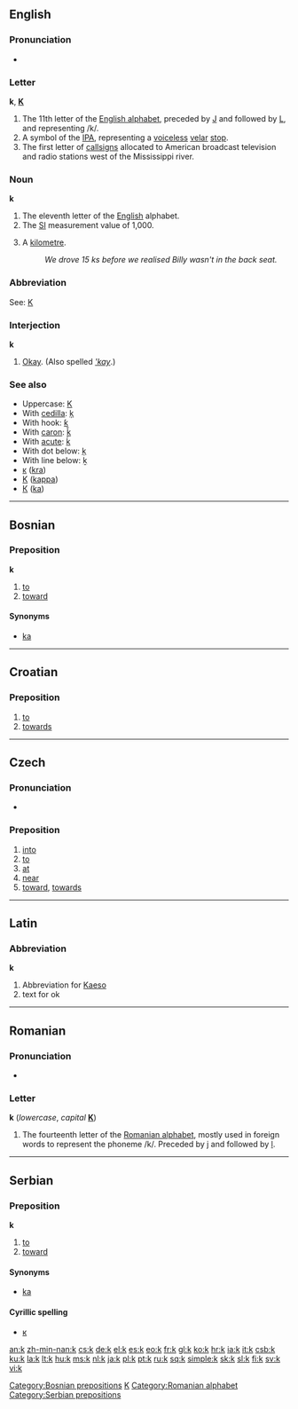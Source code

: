 {{see|Appendix:Variations of "k"}}
{{wikipedia}}
==English==

===Pronunciation===
* {{audio|en-us-k.ogg|Audio (US)}}

===Letter===
'''k''', '''[[K]]'''

# The 11th letter of the [[Appendix:Roman script|English alphabet]], preceded by [[J]] and followed by [[L]], and representing /k/.
# A symbol of the [[IPA]], representing a [[voiceless]] [[velar]] [[stop]].
# The first letter of [[callsign]]s allocated to American broadcast television and radio stations west of the Mississippi river.

===Noun===
'''k'''

# The eleventh letter of the [[English]] alphabet.
# The [[SI]] measurement value of 1,000.
# {{colloquial}} A [[kilometre]].
#: ''We drove 15 ks before we realised Billy wasn't in the back seat.''

===Abbreviation===
See: [[K]]

===Interjection===
'''k'''

# {{colloquial}} [[Okay]]. (Also spelled ''[['kay]]''.)

===See also===
* Uppercase: [[K]]
* With [[cedilla]]: [[ķ]]
* With hook: [[ƙ]]
* With [[caron]]: [[ǩ]]
* With [[acute]]: [[ḱ]]
* With dot below: [[ḳ]]
* With line below: [[ḵ]]
* [[ĸ]] ([[kra]])
* [[Κ]] ([[kappa]])
* [[К]] ([[ka]])

----

==Bosnian==

===Preposition===
'''k'''

# [[to]]
# [[toward]]

====Synonyms====
* [[ka#Bosnian|ka]]

[[Category:Bosnian prepositions]]

----

==Croatian==

===Preposition===
{{infl|hr|preposition}}

# [[to]]
# [[towards]]

----

==Czech==

===Pronunciation===
* {{audio|Cs-k.ogg|audio}}

===Preposition===
{{cs-prep}}

# [[into]]
# [[to]]
# [[at]]
# [[near]]
# [[toward]], [[towards]]

----

==Latin==

===Abbreviation===
'''k'''

# Abbreviation for [[Kaeso]]
# text for ok

[[Category:Latin letters|K]]

----

==Romanian==

===Pronunciation===
* {{IPA|/ka/|lang=ro}}

===Letter===
'''k''' (''lowercase'', ''capital'' '''[[K]]''')

# The fourteenth letter of the [[Romanian alphabet]], mostly used in foreign words to represent the phoneme /k/. Preceded by [[j]] and followed by [[l]].

[[Category:Romanian alphabet]]

----

==Serbian==

===Preposition===
'''k'''

# [[to]]
# [[toward]]

====Synonyms====
* [[ka#Serbian|ka]]

====Cyrillic spelling====
* [[к#Serbian|к]]

[[Category:Serbian prepositions]]

[[an:k]]
[[zh-min-nan:k]]
[[cs:k]]
[[de:k]]
[[el:k]]
[[es:k]]
[[eo:k]]
[[fr:k]]
[[gl:k]]
[[ko:k]]
[[hr:k]]
[[ia:k]]
[[it:k]]
[[csb:k]]
[[ku:k]]
[[la:k]]
[[lt:k]]
[[hu:k]]
[[ms:k]]
[[nl:k]]
[[ja:k]]
[[pl:k]]
[[pt:k]]
[[ru:k]]
[[sq:k]]
[[simple:k]]
[[sk:k]]
[[sl:k]]
[[fi:k]]
[[sv:k]]
[[vi:k]]